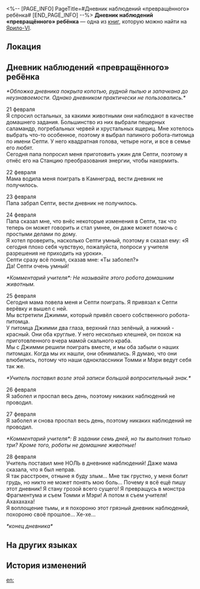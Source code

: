 <%-- [PAGE_INFO]
PageTitle=#Дневник наблюдений «превращённого» ребёнка#
[END_PAGE_INFO] --%>
{{Дополнить}}
{{Книга Инфобокс
|id           = 096
|partIds      = 190221
|Название     = 
|Изображение  = Иконка Книга.png
|Мир          = Ярило-VI
|Томов        = 1
|Автор        = <!--нужно добавить-->
|Описание     = Немного детский дневник наблюдений. Судя по всему, его владелец перенёс тяжёлую психологическую травму.
|Том1         = {{tx}}
|Источник1    = {{tx|Отсутствует источник}}
|Персонажи    = 
|Фракции      = 
}}
'''Дневник наблюдений «превращённого» ребёнка''' — одна из [[Книги|книг]], которую можно найти на [[Ярило-VI]].

==Локация==
{{Отметка карты|<!--название карты-->|<!--id отметки-->}}

==Дневник наблюдений «превращённого» ребёнка==
''*Обложка дневника покрыта копотью, рудной пылью и запачкана до неузнаваемости. Однако дневником практически не пользовались.*''

21 февраля<br />
Я спросил остальных, за какими животными они наблюдают в качестве домашнего задания. Большинство из них выбрали пещерных саламандр, погребальных червей и хрустальных ящериц. Мне хотелось выбрать что-то особенное, поэтому я выбрал папиного робота-питомца по имени Септи. У него квадратная голова, четыре ноги, и все в семье его любят.<br />
Сегодня папа попросил меня приготовить ужин для Септи, поэтому я отнёс его на Станцию преобразования энергии, чтобы накормить.

22 февраля<br />
Мама водила меня поиграть в Камнеград, вести дневник не получилось.

23 февраля<br />
Папа забрал Септи, вести дневник не получилось.

24 февраля<br />
Папа сказал мне, что внёс некоторые изменения в Септи, так что теперь он может говорить и стал умнее, он даже может помочь с простыми делами по дому.<br />
Я хотел проверить, насколько Септи умный, поэтому я сказал ему: «Я сегодня плохо себя чувствую, пожалуйста, попроси у учителя разрешения не приходить на уроки».<br />
Септи сразу всё понял, сказав мне: «Ты заболел?»<br />
Да! Септи очень умный!

''*Комментарий учителя*: Не называйте этого робота домашним животным.''

25 февраля<br />
Сегодня мама повела меня и Септи поиграть. Я привязал к Септи верёвку и вышел с ней.<br />
Мы встретили Джимми, который привёл своего собственного робота-питомца.<br />
У питомца Джимми два глаза, верхний глаз зелёный, а нижний - красный. Они оба круглые. У него несколько клешней, он похож на приготовленного вчера мамой скального краба.<br />
Мы с Джимми решили поиграть вместе, и мы оба забыли о наших питомцах. Когда мы их нашли, они обнимались. Я думаю, что они влюбились, потому что наши одноклассники Томми и Мэри ведут себя так же.

''*Учитель поставил возле этой записи большой вопросительный знак.*''

26 февраля<br />
Я заболел и проспал весь день, поэтому никаких наблюдений не проводил.

27 февраля<br />
Я заболел и снова проспал весь день, поэтому никаких наблюдений не проводил.

''*Комментарий учителя*: В задании семь дней, но ты выполнил только три? Кроме того, роботы не домашние животные!''

28 февраля<br />
Учитель поставил мне НОЛЬ в дневнике наблюдений! Даже мама сказала, что я был неправ.<br />
Я так расстроен, отныне я буду злым... Мне так грустно, у меня болит грудь, но никто не может понять мою боль... Почему я всё ещё пишу этот дневник! Я стану грозой всего сущего! Я превращусь в монстра Фрагментума и съем Томми и Мэри! А потом я съем учителя! Ахахахаха!<br />
Я воплощение тьмы, и я похороню этот грязный дневник наблюдений, похороню своё прошлое... Хе-хе...

''*конец дневника*''

==На других языках==
{{На других языках
|en   = Observation Diary of a "Changed" Child
|zhs  = 小朋友（已黑化）的观察日记
|zht  = 小朋友（已黑化）的觀察日記
|ja   = 子供（闇堕ち済み）の観察日記
|ko   = (흑화한) 조그만 친구의 관찰 일기
|es   = Diario de observación de una niña (transformada)
|fr   = Journal d'observation d'un enfant «&nbsp;changé&nbsp;»
|ru   = Дневник наблюдений «превращённого» ребёнка
|th   = ไดอารี่การสำรวจของเพื่อนตัวน้อย (ที่เปลี่ยนไป)
|vi   = Nhật Ký Quan Sát Của Người Bạn Nhỏ (Đã Tha Hóa)
|de   = Tagebuch der Beobachtung eines „veränderten“ Kindes
|id   = Diari Pengamatan Anak (Yang Berubah)
|pt   = Diário de Observação de Uma Criança "Alterada"
}}

==История изменений==
{{История изменений|3.5}}

[[en:]]